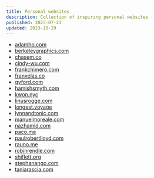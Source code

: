 ```yaml
---
title: Personal websites
description: Collection of inspiring personal websites
published: 2023-07-23
updated: 2023-10-29
---
```


- [adamho.com](https://www.adamho.com/)
- [berkeleygraphics.com](https://berkeleygraphics.com/)
- [chasem.co](https://chasem.co/)
- [cindy-wu.com](https://www.cindy-wu.com/)
- [frankchimero.com](https://frankchimero.com/)
- [franvelas.co](https://franvelas.co/)
- [gyford.com](https://www.gyford.com/)
- [hamishsmyth.com](https://hamishsmyth.com/)
- [kwon.nyc](https://kwon.nyc/)
- [linusrogge.com](https://linusrogge.com/)
- [longest.voyage](https://longest.voyage/)
- [lynnandtonic.com](https://lynnandtonic.com/)
- [manuelmoreale.com](https://manuelmoreale.com/)
- [nazhamid.com](https://nazhamid.com/)
- [paco.me](https://paco.me/)
- [paulrobertlloyd.com](https://paulrobertlloyd.com/)
- [rauno.me](https://rauno.me/)
- [robinrendle.com](https://robinrendle.com/)
- [shiflett.org](https://shiflett.org/)
- [stephanango.com](https://stephanango.com/)
- [taniarascia.com](https://www.taniarascia.com/)
